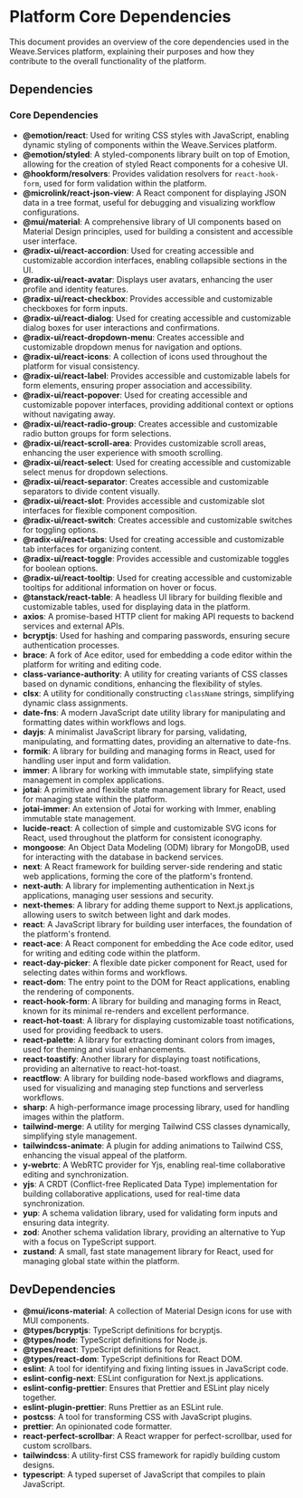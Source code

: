 
# Platform Core Dependencies

This document provides an overview of the core dependencies used in the Weave.Services platform, explaining their purposes and how they contribute to the overall functionality of the platform.

## Dependencies

### Core Dependencies

- **@emotion/react**: Used for writing CSS styles with JavaScript, enabling dynamic styling of components within the Weave.Services platform.
- **@emotion/styled**: A styled-components library built on top of Emotion, allowing for the creation of styled React components for a cohesive UI.
- **@hookform/resolvers**: Provides validation resolvers for `react-hook-form`, used for form validation within the platform.
- **@microlink/react-json-view**: A React component for displaying JSON data in a tree format, useful for debugging and visualizing workflow configurations.
- **@mui/material**: A comprehensive library of UI components based on Material Design principles, used for building a consistent and accessible user interface.
- **@radix-ui/react-accordion**: Used for creating accessible and customizable accordion interfaces, enabling collapsible sections in the UI.
- **@radix-ui/react-avatar**: Displays user avatars, enhancing the user profile and identity features.
- **@radix-ui/react-checkbox**: Provides accessible and customizable checkboxes for form inputs.
- **@radix-ui/react-dialog**: Used for creating accessible and customizable dialog boxes for user interactions and confirmations.
- **@radix-ui/react-dropdown-menu**: Creates accessible and customizable dropdown menus for navigation and options.
- **@radix-ui/react-icons**: A collection of icons used throughout the platform for visual consistency.
- **@radix-ui/react-label**: Provides accessible and customizable labels for form elements, ensuring proper association and accessibility.
- **@radix-ui/react-popover**: Used for creating accessible and customizable popover interfaces, providing additional context or options without navigating away.
- **@radix-ui/react-radio-group**: Creates accessible and customizable radio button groups for form selections.
- **@radix-ui/react-scroll-area**: Provides customizable scroll areas, enhancing the user experience with smooth scrolling.
- **@radix-ui/react-select**: Used for creating accessible and customizable select menus for dropdown selections.
- **@radix-ui/react-separator**: Creates accessible and customizable separators to divide content visually.
- **@radix-ui/react-slot**: Provides accessible and customizable slot interfaces for flexible component composition.
- **@radix-ui/react-switch**: Creates accessible and customizable switches for toggling options.
- **@radix-ui/react-tabs**: Used for creating accessible and customizable tab interfaces for organizing content.
- **@radix-ui/react-toggle**: Provides accessible and customizable toggles for boolean options.
- **@radix-ui/react-tooltip**: Used for creating accessible and customizable tooltips for additional information on hover or focus.
- **@tanstack/react-table**: A headless UI library for building flexible and customizable tables, used for displaying data in the platform.
- **axios**: A promise-based HTTP client for making API requests to backend services and external APIs.
- **bcryptjs**: Used for hashing and comparing passwords, ensuring secure authentication processes.
- **brace**: A fork of Ace editor, used for embedding a code editor within the platform for writing and editing code.
- **class-variance-authority**: A utility for creating variants of CSS classes based on dynamic conditions, enhancing the flexibility of styles.
- **clsx**: A utility for conditionally constructing `className` strings, simplifying dynamic class assignments.
- **date-fns**: A modern JavaScript date utility library for manipulating and formatting dates within workflows and logs.
- **dayjs**: A minimalist JavaScript library for parsing, validating, manipulating, and formatting dates, providing an alternative to date-fns.
- **formik**: A library for building and managing forms in React, used for handling user input and form validation.
- **immer**: A library for working with immutable state, simplifying state management in complex applications.
- **jotai**: A primitive and flexible state management library for React, used for managing state within the platform.
- **jotai-immer**: An extension of Jotai for working with Immer, enabling immutable state management.
- **lucide-react**: A collection of simple and customizable SVG icons for React, used throughout the platform for consistent iconography.
- **mongoose**: An Object Data Modeling (ODM) library for MongoDB, used for interacting with the database in backend services.
- **next**: A React framework for building server-side rendering and static web applications, forming the core of the platform's frontend.
- **next-auth**: A library for implementing authentication in Next.js applications, managing user sessions and security.
- **next-themes**: A library for adding theme support to Next.js applications, allowing users to switch between light and dark modes.
- **react**: A JavaScript library for building user interfaces, the foundation of the platform's frontend.
- **react-ace**: A React component for embedding the Ace code editor, used for writing and editing code within the platform.
- **react-day-picker**: A flexible date picker component for React, used for selecting dates within forms and workflows.
- **react-dom**: The entry point to the DOM for React applications, enabling the rendering of components.
- **react-hook-form**: A library for building and managing forms in React, known for its minimal re-renders and excellent performance.
- **react-hot-toast**: A library for displaying customizable toast notifications, used for providing feedback to users.
- **react-palette**: A library for extracting dominant colors from images, used for theming and visual enhancements.
- **react-toastify**: Another library for displaying toast notifications, providing an alternative to react-hot-toast.
- **reactflow**: A library for building node-based workflows and diagrams, used for visualizing and managing step functions and serverless workflows.
- **sharp**: A high-performance image processing library, used for handling images within the platform.
- **tailwind-merge**: A utility for merging Tailwind CSS classes dynamically, simplifying style management.
- **tailwindcss-animate**: A plugin for adding animations to Tailwind CSS, enhancing the visual appeal of the platform.
- **y-webrtc**: A WebRTC provider for Yjs, enabling real-time collaborative editing and synchronization.
- **yjs**: A CRDT (Conflict-free Replicated Data Type) implementation for building collaborative applications, used for real-time data synchronization.
- **yup**: A schema validation library, used for validating form inputs and ensuring data integrity.
- **zod**: Another schema validation library, providing an alternative to Yup with a focus on TypeScript support.
- **zustand**: A small, fast state management library for React, used for managing global state within the platform.

## DevDependencies

- **@mui/icons-material**: A collection of Material Design icons for use with MUI components.
- **@types/bcryptjs**: TypeScript definitions for bcryptjs.
- **@types/node**: TypeScript definitions for Node.js.
- **@types/react**: TypeScript definitions for React.
- **@types/react-dom**: TypeScript definitions for React DOM.
- **eslint**: A tool for identifying and fixing linting issues in JavaScript code.
- **eslint-config-next**: ESLint configuration for Next.js applications.
- **eslint-config-prettier**: Ensures that Prettier and ESLint play nicely together.
- **eslint-plugin-prettier**: Runs Prettier as an ESLint rule.
- **postcss**: A tool for transforming CSS with JavaScript plugins.
- **prettier**: An opinionated code formatter.
- **react-perfect-scrollbar**: A React wrapper for perfect-scrollbar, used for custom scrollbars.
- **tailwindcss**: A utility-first CSS framework for rapidly building custom designs.
- **typescript**: A typed superset of JavaScript that compiles to plain JavaScript.
